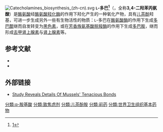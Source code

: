 {{medical}}
{{DISPLAYTITLE:<small>L</small>-多巴}}
{{Expand |time=2011-09-14T18:31:12+00:00 }}
{{Drugbox
| Verifiedfields = changed
| Watchedfields = changed
| verifiedrevid = 415564129
| IUPAC_name = (''S'')-2-amino-3-(3,4-dihydroxyphenyl)<br />propanoic acid
| image = 3,4-Dihydroxy-L-phenylalanin (Levodopa).svg
| width = 200
| image2 = Levodopa3D.PNG
| drug_name = <small>L</small>-DOPA

<!--Clinical data-->
| tradename =  
| pregnancy_AU = B3
| pregnancy_US = C
| legal_status = OTC
| routes_of_administration = oral

<!--Pharmacokinetic data-->
| bioavailability = 30%
| metabolism = [[Aromatic-L-amino-acid_decarboxylase|Aromatic-L-amino-acid decarboxylase]]
| elimination_half-life = 0.75–1.5 hours
| excretion = [[renal|renal]] 70–80%

<!--Identifiers-->
| CAS_number_Ref = {{cascite|correct|CAS}}
| CAS_number = 59-92-7
| ATC_prefix = N04
| ATC_suffix = BA01
| PubChem = 6047
| DrugBank_Ref = {{drugbankcite|correct|drugbank}}
| DrugBank = APRD00309
| ChemSpiderID_Ref = {{chemspidercite|correct|chemspider}}
| ChemSpiderID = 5824
| UNII_Ref = {{fdacite|correct|FDA}}
| UNII = 46627O600J
| KEGG_Ref = {{keggcite|correct|kegg}}
| KEGG = D00059
| ChEBI_Ref = {{ebicite|changed|EBI}}
| ChEBI = 15765
| ChEMBL_Ref = {{ebicite|correct|EBI}}
| ChEMBL = 1009

<!--Chemical data-->
| C=9 | H=11 | N=1 | O=4 
| molecular_weight = 197.19 g/mol
| smiles = O=C(O)[C@@H](N)Cc1cc(O)c(O)cc1
| StdInChI_Ref = {{stdinchicite|correct|chemspider}}
| StdInChI = 1S/C9H11NO4/c10-6(9(13)14)3-5-1-2-7(11)8(12)4-5/h1-2,4,6,11-12H,3,10H2,(H,13,14)/t6-/m0/s1
| StdInChIKey_Ref = {{stdinchicite|correct|chemspider}}
| StdInChIKey = WTDRDQBEARUVNC-LURJTMIESA-N
}}
[[File:Catecholamines_biosynthesis_(zh-cn).svg|thumb]]
'''<small>L</small>-多巴<ref>[http://www.term.gov.cn/pages/homepage/result2.jsp?id=334770&subid=10001798&subject=%E6%96%B0%E9%99%88%E4%BB%A3%E8%B0%A2&subsys=%E7%94%9F%E7%89%A9%E5%8C%96%E5%AD%A6%E4%B8%8E%E5%88%86%E5%AD%90%E7%94%9F%E7%89%A9%E5%AD%A6]{{dead link|date=2017年11月 |bot=InternetArchiveBot |fix-attempted=yes }}</ref>'''（{{lang-en|<small>L</small>-DOPA}}，全称'''3,4-二羟苯丙氨酸'''）是[[酪氨酸|酪氨酸]]经[[酪氨酸羟化酶|酪氨酸羟化酶]]的作用下羟化产生的一种氧化产物，具有[[儿茶酚|儿茶酚]]羟基，可进一步生成另外一些有生物活性的物质：<small>L</small>-多巴在[[酪氨酸酶|酪氨酸酶]]的作用下生成[[多巴醌|多巴醌]]继而自发转变为[[黑色素|黑色素]]，或在[[芳香族氨基酸脱羧酶|芳香族氨基酸脱羧酶]]的作用下生成[[多巴胺|多巴胺]]，继而形成[[去甲肾上腺素|去甲肾上腺素]]与[[肾上腺素|肾上腺素]]等。
==参考文献==
{{reflist}}
* {{cite journal | author=Waite, J. Herbert, et al. | title=Mussel Adhesion: Finding the Tricks Worth Mimicking | journal=J Adhesion | volume=81 | year=2005 | pages=1–21 | doi=10.1080/00218460590944602}}
* {{cite journal | author=Messersmith, Phillip B., et al. | title=Rapid Gel Formation and Adhesion in Photocurable and Biodegradable Block Copolymers with High DOPA Content | journal=Macromolecules | volume=39 | year=2006 | pages=1740–1748 | doi=10.1021/ma0518959}}

==外部链接==
* [http://www.sciencedaily.com/releases/2006/08/060816024159.htm Study Reveals Details Of Mussels' Tenacious Bonds] {{Wayback|url=http://www.sciencedaily.com/releases/2006/08/060816024159.htm |date=20190703140731 }}

{{抗帕金森病}}
{{氨基酸代谢酶类}}
{{Antiobesity preparations}}
{{Aphrodisiacs}}
{{Neurotransmitter metabolism intermediates}}

[[分類:α-胺基酸|分類:α-胺基酸]]
[[分類:致焦虑剂|分類:致焦虑剂]]
[[分類:儿茶酚胺|分類:儿茶酚胺]]
[[分類:前药|分類:前药]]
[[分類:世界卫生组织基本药物|分類:世界卫生组织基本药物]]